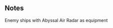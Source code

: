 {{EnemyEquipmentInfoKai|Abyssal Air Radar}}

==Notes==
<categorytree mode=pages depth=0>Enemy ships with Abyssal Air Radar as equipment</categorytree>

{{EnemyEquipmentList}}